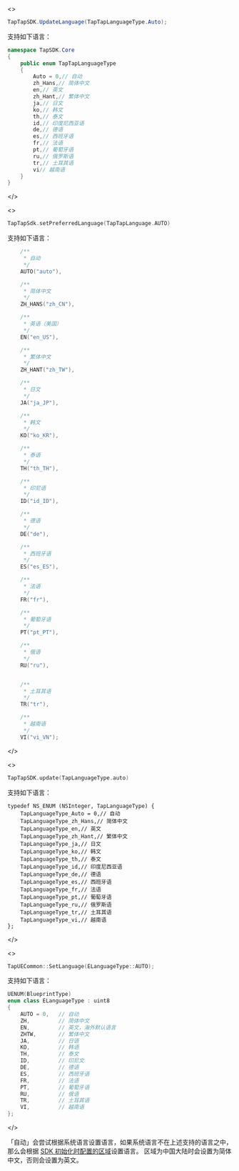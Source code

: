 
<MultiLang kind={props.kind}>

<>

```cs
TapTapSDK.UpdateLanguage(TapTapLanguageType.Auto);
```

支持如下语言：

```cs
namespace TapSDK.Core
{
    public enum TapTapLanguageType
    {
        Auto = 0,// 自动
        zh_Hans,// 简体中文
        en,// 英文
        zh_Hant,// 繁体中文
        ja,// 日文
        ko,// 韩文
        th,// 泰文
        id,// 印度尼西亚语
        de,// 德语
        es,// 西班牙语
        fr,// 法语
        pt,// 葡萄牙语
        ru,// 俄罗斯语
        tr,// 土耳其语
        vi// 越南语
    }
}
```

</>

<>

```kotlin
TapTapSdk.setPreferredLanguage(TapTapLanguage.AUTO)
```

支持如下语言：

```kotlin
    /**
     * 自动
     */
    AUTO("auto"),

    /**
     * 简体中文
     */
    ZH_HANS("zh_CN"),

    /**
     * 英语（美国）
     */
    EN("en_US"),

    /**
     * 繁体中文
     */
    ZH_HANT("zh_TW"),

    /**
     * 日文
     */
    JA("ja_JP"),

    /**
     * 韩文
     */
    KO("ko_KR"),

    /**
     * 泰语
     */
    TH("th_TH"),

    /**
     * 印尼语
     */
    ID("id_ID"),

    /**
     * 德语
     */
    DE("de"),

    /**
     * 西班牙语
     */
    ES("es_ES"),

    /**
     * 法语
     */
    FR("fr"),

    /**
     * 葡萄牙语
     */
    PT("pt_PT"),

    /**
     * 俄语
     */
    RU("ru"),


    /**
     * 土耳其语
     */
    TR("tr"),

    /**
     * 越南语
     */
    VI("vi_VN");
```

</>

<>

```swift
TapTapSDK.update(TapLanguageType.auto)
```

支持如下语言：

```objc
typedef NS_ENUM (NSInteger, TapLanguageType) {
    TapLanguageType_Auto = 0,// 自动
    TapLanguageType_zh_Hans,// 简体中文
    TapLanguageType_en,// 英文
    TapLanguageType_zh_Hant,// 繁体中文
    TapLanguageType_ja,// 日文
    TapLanguageType_ko,// 韩文
    TapLanguageType_th,// 泰文
    TapLanguageType_id,// 印度尼西亚语
    TapLanguageType_de,// 德语
    TapLanguageType_es,// 西班牙语
    TapLanguageType_fr,// 法语
    TapLanguageType_pt,// 葡萄牙语
    TapLanguageType_ru,// 俄罗斯语
    TapLanguageType_tr,// 土耳其语
    TapLanguageType_vi,// 越南语
};
```

</>

<>

```cpp
TapUECommon::SetLanguage(ELanguageType::AUTO);
```

支持如下语言：

```cpp
UENUM(BlueprintType)
enum class ELanguageType : uint8
{
    AUTO = 0,   // 自动
    ZH,			// 简体中文
    EN,			// 英文，海外默认语言
    ZHTW,		// 繁体中文
    JA,			// 日语
    KO,			// 韩语
    TH,			// 泰文
    ID,			// 印尼文
    DE, 		// 德语
    ES, 		// 西班牙语
    FR, 		// 法语
    PT, 		// 葡萄牙语
    RU, 		// 俄语
    TR, 		// 土耳其语
    VI, 		// 越南语
};
```

</>

</MultiLang>

「自动」会尝试根据系统语言设置语言，如果系统语言不在上述支持的语言之中，那么会根据 [SDK 初始化时配置的区域](/sdk/access/quickstart/#初始化)设置语言。
区域为中国大陆时会设置为简体中文，否则会设置为英文。
